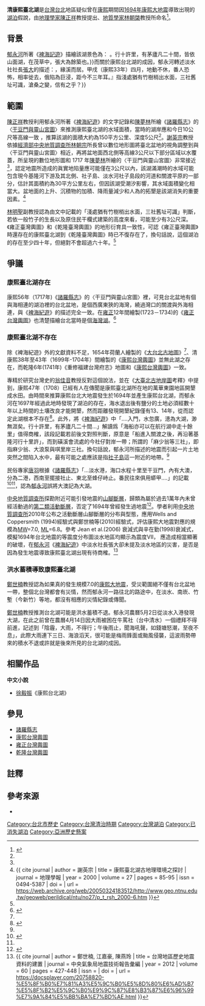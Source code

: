 
'''清康熙臺北湖'''是[[台灣|台灣]][[台北|台北]]地區疑似曾在[[康熙|康熙]]期間因[[1694年康熙大地震|1694年康熙大地震]]導致出現的[[湖泊|湖泊]]假說，由[[地理學家|地理學家]][[陳正祥_(地理學家)|陳正祥]]教授提出、[[地質學家|地質學家]][[林朝棨|林朝棨]]教授所命名<ref name = Hsieh2016>{{cite journal | author = 謝英宗 | title = 康熙．臺北．湖，信之有乎？ | journal = 臺灣博物季刊 | year = 2016 | volume = 35 | issue = 4 | pages = 66-71 | issn = 1026-2393 | doi =  | url = https://mocfile.moc.gov.tw/ntmhistory/0e63d272-cd43-48f7-8eca-ede40c80c359.pdf | access-date = 2019-05-30 | archive-date = 2019-05-30 | archive-url = https://web.archive.org/web/20190530050834/https://mocfile.moc.gov.tw/ntmhistory/0e63d272-cd43-48f7-8eca-ede40c80c359.pdf | dead-url = no }}</ref>。
==背景==
[[郁永河|郁永河]]所著《[[裨海紀遊|裨海記遊]]》描繪該湖景色為：
{{Cquote|余與顧君暨僕役平頭共乘海舶，由淡水港入，前望兩山夾峙處，曰：甘答門，水道甚隘，入門，水忽廣，漶為大湖，渺無涯矣{{#tag:ref|從淡水港進入，看到前方有兩座山相夾的地方，稱為「甘答門」（[[關渡|關渡]]），水道非常狹窄，進入了甘答門後，水面突然寬廣，像一個大的湖泊一樣，看不到邊界。|group="註釋"}}。行十許里，有茅廬凡二十間，皆依山面湖，在茂草中，張大為餘築也。}}而關於康熙台北湖的成因，郁永河轉述淡水社社長[[張大|張大]]的描述：{{Cquote|張大云：『此地高山四繞，周廣百餘里，中為平原，唯一溪流水，麻少翁等三社{{#tag:ref|所謂的「麻少翁等三社」，即指麻少翁、大浪泵與唭里岸三社。|group="註釋"}}，緣溪而居。甲戌（康熙33年）四月，地動不休，番人恐怖，相率徙去，俄陷為巨浸，距今不三年耳。』指淺處猶有竹樹梢出水面，三社舊址可識，滄桑之變，信有之乎？}}

== 範圍 ==
[[陳正祥_(地理學家)|陳正祥]]教授利用郁永河所著《[[裨海紀遊|裨海紀遊]]》的文字記錄和[[陳夢林|陳夢林]]所繪《[[諸羅縣志|諸羅縣志]]》的〈[[干豆門與靈山宮圖|干豆門與靈山宮圖]]〉來推測康熙臺北湖的水域面積，當時的湖岸應和今日10公尺等高線一致 ，推算該湖的面積大約為150平方公里、深度5公尺<ref name = Hsieh2016/>。[[謝英宗|謝英宗]]教授依據[[經濟部中央地質調查所|經濟部中央地質調查所]][[林朝宗|林朝宗]]所長曾以數位地形圖將臺北盆地的視角調整到與〈干豆門與靈山宮圖〉相近，再將盆地面西北側等高線3公尺以下部分區域以水覆蓋，所呈現的數位地形圖和 1717 年[[陳夢林|陳夢林]]所繪的〈干豆門與靈山宮圖〉非常接近<ref name = Hsieh2016/>，認定地震所造成的眞實地陷量應可能僅在3公尺以內，該湖滿潮時的水域可能包含現今基隆河下游及其北側、社子島、淡水河社子島段的河道和關渡平原的一部分，估計其面積約為30平方公里左右，但因該湖受潮汐影響，其水域面積變化相當大。盆地面的上升、沉積物的加積、降雨量減少和人為的拓墾是該湖消失的重要因素。<ref>{{ cite journal | author = 謝英宗 | title = 康熙臺北湖古地理環境之探討 | journal = 地理學報 | year = 2000 | volume = 27 | pages = 85-95 | issn = 0494-5387 | doi = | url = https://web.archive.org/web/20050324183512/http://www.geo.ntnu.edu.tw/geoweb/perildical/ntu/no27/p_t_rsh_2000-6.htm }}</ref>

[[林明聖|林明聖]]副教授認為由文中記載的「淺處猶有竹樹梢出水面，三社舊址可識」判斷，若依一般竹子的生長以及原住民干欄式建築的高度來看，可能至少有3公尺深。《雍正臺灣輿圖》和《乾隆臺灣輿圖》的地形衍育具一致性，可認《雍正臺灣輿圖》時還存在的康熙臺北湖到《乾隆臺灣輿圖》時已不復存在了，換句話說，這個湖泊的存在至少四十年，但絕對不會超過六十年。<ref name=":2" />

==爭議==

=== 康熙臺北湖存在 ===
康熙56年（1717年)《[[諸羅縣志|諸羅縣志]]》的〈干豆門與靈山宮圖〉裡，可見台北盆地有個與海相連的湖泊裡的台北盆地，是個西廣東狹的海灣，繞過灣口的關渡與外海相連，與《[[裨海紀遊|裨海紀遊]]》的描述完全一致。在[[雍正|雍正]]12年間繪製(1723－1734)的《[[雍正台灣輿圖|雍正台灣輿圖]]》也清楚描繪台北當時是個[[海灣湖|海灣湖]]。<ref name=":0">{{Cite web|author=李柏昱|title=臺北以前是座湖？懸而未決的歷史謎團|url=https://scitechvista.nat.gov.tw/c/sZ2D.htm|date=2014-08-21|accessdate=2021-01-25|work=科技大觀園|agency=[[中華民國科技部|科技部]]|language=zh-tw|archive-date=2020-10-23|archive-url=https://web.archive.org/web/20201023113637/https://scitechvista.nat.gov.tw/c/sZ2D.htm|dead-url=yes}}</ref>

=== 康熙臺北湖不存在 ===
除《裨海紀遊》外的文獻資料不足，1654年荷蘭人繪製的《[[大臺北古地圖|大台北古地圖]]》<ref name=":0" />、清康熙38年至43年（1699年-1704年）間繪製的《[[康熙臺灣輿圖|康熙台灣輿圖]]》並無此湖之存在，而乾隆6年(1741年)《重修福建台灣府志》地圖和《[[康熙臺灣輿圖|康熙台灣輿圖]]》一致。

專精於研究台灣史的[[翁佳音|翁佳音]]教授反對這個說法，並在《[[大臺北古地圖|大臺北古地岸圖]]考釋》中提到，康熙47年（1708）已經有人在傳聞是康熙臺北湖所在地的萬華東園地區開墾成水田。由時間來推算康熙台北大地震發生於1694年並產生康熙台北湖，而郁永河在1697年經過此地時發現了湖泊的存在，海水退出後有鹽分的土地必須經數十年以上時間的土壤改良才能開墾，然而距離發現開墾紀錄僅有13、14年，從而認定此湖根本不存在<ref name=":1">{{cite book | author = 翁佳音 | chapter = 基隆河流域──一號至十七號地圖解讀 | title = 大臺北古地圖考釋 | publisher = 臺北縣立文化中心 | year = 1998 | isbn = 9789570220841 | page = 23-50 | chapter-url = http://twstudy.iis.sinica.edu.tw/oldmap/doc/Taipei/Taipei02.htm | access-date = 2014-02-09 | archive-date = 2020-09-20 | archive-url = https://web.archive.org/web/20200920050712/https://twstudy.iis.sinica.edu.tw/oldmap/doc/Taipei/Taipei02.htm | dead-url = no }}</ref>。此外，將《[[裨海紀遊|裨海紀遊]]》中「....入門，水忽廣，漶為大湖，渺無涯矣。行十許里，有茅廬凡二十間...」解讀爲「海船亦可以在航行湖中走十餘里」值得商榷，該段記載若前後文對照判斷，原意是「船進入關渡之後，再沿著基隆河行十里許」，而到磺溪會流處的今社仔對岸一帶；所謂的「麻少翁等三社」，即指麻少翁、大浪泵與唭里岸三社。換句話說，郁永河所描述的地震而引起一片土地突然之間陷入水中，最有可能之處應該是指[[社子島|社子島]]這一附近的地帶。<ref name=":1" />

民俗專家[[唐羽|唐羽]]根據《[[諸羅縣志|諸羅縣志]]》「...淡水港，海口水程十里至干豆門，內有大澳，分為二港，西南至擺接社止、東北至蜂仔峙止。番民往來俱用蟒甲….」的記載<ref name=":2">{{cite journal | author = 林明聖 | title = 三百多年前的康熙臺北湖 | journal = 臺灣博物季刊 | year = 2013 | volume = 32 | issue = 1 | pages = 62-71 | issn = 1026-2393 | doi =  | url = https://mocfile.moc.gov.tw/ntmhistory/e9acda44-bb89-4dd7-aec1-a78ab7860591.pdf | access-date = 2019-06-01 | archive-date = 2021-10-01 | archive-url = https://web.archive.org/web/20211001064850/https://mocfile.moc.gov.tw/ntmhistory/e9acda44-bb89-4dd7-aec1-a78ab7860591.pdf | dead-url = no }}</ref><ref name=":1" />，認為[[郁永河|郁永河]]誤將大澳記為大湖。

[[中央地质调查所|中央地質調查所]]探勘附近可能引發地震的[[山腳斷層|山腳斷層]]，歸類為屬於過去1萬年內未曾經活動過的[[第二類活動斷層|第二類活動斷層]]，否定了1694年曾經發生過地震<ref>{{cite web |author=臺灣地震知識服務網 |title=活動斷層 |url=https://twgeoref.moeacgs.gov.tw/GipOpenWeb/wSite/ct?xItem=152723&ctNode=1233&mp=6 |agency=[[經濟部中央地質調查所|經濟部中央地質調查所]] |accessdate=2019-05-30 |archive-date=2019-08-21 |archive-url=https://web.archive.org/web/20190821120230/https://twgeoref.moeacgs.gov.tw/GipOpenWeb/wSite/ct?xItem=152723&ctNode=1233&mp=6 |dead-url=no }}</ref>。學者利用[[中央地质调查所|中央地質調查所]]2010年公布之活動斷層山腳斷層的分布與型態，應用Wells and Coppersmith (1994)經驗式與鄭世楠等(2010)經驗式，評估康熙大地震對應的規模為[[地震矩規模|MW]]=7.0, [[里氏地震規模|ML]]=6.8。參考 Jean et al.(2006) 衰減式與辛在勤(1998)衰減式，模擬1694年台北地震的等震度分布圖淡水地區均顯示為震度VII， 應造成相當顯著的破壞，在[[郁永河|郁永河]]《[[裨海紀遊|裨海紀遊]]》中淡水社長張大卻未提及淡水地區的災害，是否是因為發生地震導致康熙臺北湖出現有待商榷。<ref>{{ cite journal | author = 鄭世楠, 江嘉豪, 陳燕玲 | title = 台灣地區歷史地震資料的建置 | journal = 中央氣象局地震技術報告彙編 | year = 2012 | volume = 60 | pages = 427-448 | issn = | doi = | url = https://docsplayer.com/20758820-%E5%8F%B0%E7%81%A3%E5%9C%B0%E5%8D%80%E6%AD%B7%E5%8F%B2%E5%9C%B0%E9%9C%87%E8%B3%87%E6%96%99%E7%9A%84%E5%BB%BA%E7%BD%AE.html }}</ref>

=== 洪水蓄積導致康熙臺北湖 ===
[[鄭世楠|鄭世楠]]教授認為如果真的發生規模7.0的[[1694年康熙大地震|康熙大地震]]，受災範圍絕不僅有台北盆地一帶，整個北台灣都會有災情，然而郁永河一路往北的路途中，在淡水、南崁、竹塹（今新竹）等地，都沒有相應的災情紀錄或傳聞。

[[鄭世楠|鄭世楠]]教授推測台北湖可能是洪水蓄積不退。郁永河農曆5月2日從淡水入港發現大湖，在此之前曾在農曆4月14日因大雨被困在牛罵社（台中清水）一個禮拜不得前進，記述到「陰霾，大雨，不得行；午後雨止，聞海吼聲，如錢塘怒潮，至夜不息」，此際大雨連下三日、海浪滔天，很可能是梅雨鋒面或颱風侵襲，這波雨勢帶來的積水不退或許就是後來所見的台北湖的成因。

==相關作品==
'''中文小說'''
*[[徐毅振|徐毅振]]《康熙台北湖》

==參見==
*[[諸羅縣志|諸羅縣志]]
*[[康熙台灣輿圖|康熙台灣輿圖]]
*[[雍正台灣輿圖|雍正台灣輿圖]]
*[[乾隆台灣輿圖|乾隆台灣輿圖]]

==註釋==
{{Reflist|group="註釋"}}

==參考來源==
{{reflist}}
{{refbegin}}
*{{cite web | author = 吳象元 | title = 三張清朝古地圖 一探消失的「台北湖」謎團 | url = https://www.thenewslens.com/article/17123 | agency = [[關鍵評論網|關鍵評論網]] | date = 2015-05-21 | access-date = 2021-01-25 | archive-date = 2020-09-20 | archive-url = https://web.archive.org/web/20200920053011/https://www.thenewslens.com/article/17123 | dead-url = no }}
{{refend}}

[[Category:台北市歷史|Category:台北市歷史]]
[[Category:台灣清治時期|Category:台灣清治時期]]
[[Category:台灣湖泊|Category:台灣湖泊]]
[[Category:已消失湖泊|Category:已消失湖泊]]
[[Category:亞洲歷史懸案|Category:亞洲歷史懸案]]